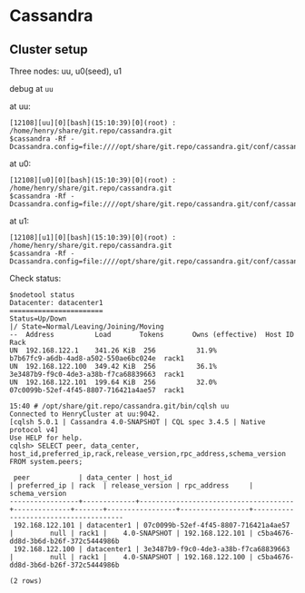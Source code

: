 # Cassandra

## Cluster setup

Three nodes: uu, u0(seed), u1

debug at `uu`


at uu:

```
[12108][uu][0][bash](15:10:39)[0](root) : /home/henry/share/git.repo/cassandra.git
$cassandra -Rf -Dcassandra.config=file:////opt/share/git.repo/cassandra.git/conf/cassandra.uu.yaml
```

at u0:

```
[12108][u0][0][bash](15:10:39)[0](root) : /home/henry/share/git.repo/cassandra.git
$cassandra -Rf -Dcassandra.config=file:////opt/share/git.repo/cassandra.git/conf/cassandra.u0.yaml
```

at u1:
```
[12108][u1][0][bash](15:10:39)[0](root) : /home/henry/share/git.repo/cassandra.git
$cassandra -Rf -Dcassandra.config=file:////opt/share/git.repo/cassandra.git/conf/cassandra.u1.yaml
```

Check status:

```
$nodetool status
Datacenter: datacenter1
=======================
Status=Up/Down
|/ State=Normal/Leaving/Joining/Moving
--  Address          Load       Tokens       Owns (effective)  Host ID                               Rack
UN  192.168.122.1    341.26 KiB  256          31.9%             b7b67fc9-a6db-4ad8-a502-550ae6bc024e  rack1
UN  192.168.122.100  349.42 KiB  256          36.1%             3e3487b9-f9c0-4de3-a38b-f7ca68839663  rack1
UN  192.168.122.101  199.64 KiB  256          32.0%             07c0099b-52ef-4f45-8807-716421a4ae57  rack1
```

```
15:40 # /opt/share/git.repo/cassandra.git/bin/cqlsh uu
Connected to HenryCluster at uu:9042.
[cqlsh 5.0.1 | Cassandra 4.0-SNAPSHOT | CQL spec 3.4.5 | Native protocol v4]
Use HELP for help.
cqlsh> SELECT peer, data_center, host_id,preferred_ip,rack,release_version,rpc_address,schema_version FROM system.peers;

 peer            | data_center | host_id                              | preferred_ip | rack  | release_version | rpc_address     | schema_version
-----------------+-------------+--------------------------------------+--------------+-------+-----------------+-----------------+--------------------------------------
 192.168.122.101 | datacenter1 | 07c0099b-52ef-4f45-8807-716421a4ae57 |         null | rack1 |    4.0-SNAPSHOT | 192.168.122.101 | c5ba4676-dd8d-3b6d-b26f-372c5444986b
 192.168.122.100 | datacenter1 | 3e3487b9-f9c0-4de3-a38b-f7ca68839663 |         null | rack1 |    4.0-SNAPSHOT | 192.168.122.100 | c5ba4676-dd8d-3b6d-b26f-372c5444986b

(2 rows)
```